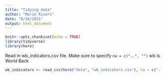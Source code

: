 ```yaml
---
title: "Tidying data"
author: "Marie Rivers"
date: "8/16/2021"
output: html_document
---
```


```r
knitr::opts_chunk$set(echo = TRUE)
library(tidyverse)
library(here)
```

Read in wb_indicators.csv file. Make sure to specify `na = c("..", "")`
wb is World Back

```r
wb_indicators <- read_csv(here("data", "wb_indicators.csv"), na = c("..", "")) # used a vector of common missing values
```

